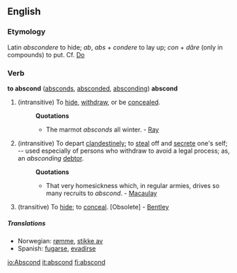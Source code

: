 ==English==
===Etymology===
Latin ''abscondere'' to hide; ''ab'', ''abs'' + ''condere'' to lay up; ''con'' + ''d&#259;re'' (only in compounds) to put. Cf. [[Do]]

===Verb===
'''to abscond''' ([[absconds]], [[absconded]], [[absconding]])
'''abscond'''
#(intransitive) To [[hide]], [[withdraw]], or be [[concealed]].
#:'''Quotations'''
#:*The marmot ''absconds'' all winter. - [[Ray]]
#(intransitive) To depart [[clandestinely]]; to [[steal]] off and [[secrete]] one's self; -- used especially of persons who withdraw to avoid a legal process; as, an ''absconding'' [[debtor]].
#:'''Quotations'''
#:*That very homesickness which, in regular armies, drives so many recruits to ''abscond''. - [[Macaulay]]
#(transitive) To [[hide]]; to [[conceal]]. [Obsolete] - [[Bentley]]

=====Translations=====
*Norwegian: [[rømme]], [[stikke av]]
*Spanish: [[fugarse]], [[evadirse]]

[[io:Abscond]]
[[it:abscond]]
[[fi:abscond]]